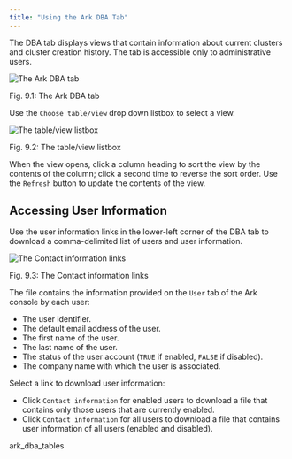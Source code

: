 ```yaml
---
title: "Using the Ark DBA Tab"
---
```


<div id="ark_dba_tab" class="registered_link"></div>

The DBA tab displays views that contain information about current clusters and cluster creation history. The tab is accessible only to administrative users.

![*The Ark DBA tab*](images/ark_dba_tab.png)

Fig. 9.1: The Ark DBA tab

Use the `Choose table/view` drop down listbox to select a view.

![*The table/view listbox*](images/ark_dba_tab_drop_down.png)

Fig. 9.2: The table/view listbox

When the view opens, click a column heading to sort the view by the contents of the column; click a second time to reverse the sort order. Use the `Refresh` button to update the contents of the view.

## Accessing User Information

Use the user information links in the lower-left corner of the DBA tab to download a comma-delimited list of users and user information.

![*The Contact information links*](images/ark_dba_tab_user_info.png)

Fig. 9.3: The Contact information links

The file contains the information provided on the `User` tab of the Ark console by each user:

-   The user identifier.
-   The default email address of the user.
-   The first name of the user.
-   The last name of the user.
-   The status of the user account (`TRUE` if enabled, `FALSE` if disabled).
-   The company name with which the user is associated.

Select a link to download user information:

-   Click `Contact information` for enabled users to download a file that contains only those users that are currently enabled.
-   Click `Contact information` for all users to download a file that contains user information of all users (enabled and disabled).

<div class="toctree">

ark_dba_tables

</div>
